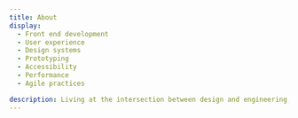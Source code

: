 ```yaml
---
title: About
display:
  - Front end development
  - User experience
  - Design systems
  - Prototyping
  - Accessibility
  - Performance
  - Agile practices

description: Living at the intersection between design and engineering, I explore and deliver delightful, scalable user experiences, and innovate on technical solutions and tools for organizations.
---
```



<Features title="Features and awards">
  <Feature
    description="IBM Cloud Dublin Meetup"
    href="https://www.meetup.com/IBM-Cloud-Dublin/events/265188966"
    title="Create a React app with the Carbon Design System"
  />
  <Feature
    description="100 Archive"
    href="http://www.100archive.com/article/simon-finney"
    title="Designer as Collaborator"
  />
  <Feature
    description="100 Archive"
    href="http://www.100archive.com/project/conversation"
    title="Watson Conversation Poster"
  />
  <Feature
    description="OFFSET"
    href="https://www.iloveoffset.com/offsite-dublin-2017/ibm-creative-coding"
    title="Creative Coding Workshop"
  />
  <Feature
    description="Institute of Creative Advertising and Design (ICAD)"
    href="https://www.icad.ie/award/design-island"
    title="Design: Digital - Mobile & App Design — Commended (2016)"
  />
  <Feature
    description="100 Archive Selection 2015"
    href="http://www.100archive.com/project/design-island"
    title="Design Island"
  />
</Features>
